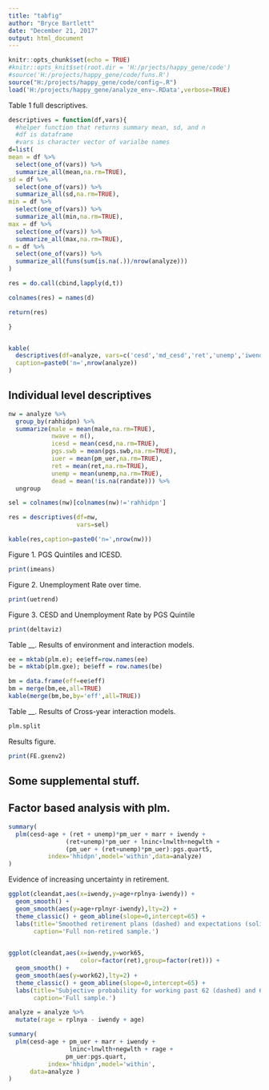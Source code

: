 ```yaml
---
title: "tabfig"
author: "Bryce Bartlett"
date: "December 21, 2017"
output: html_document
---
```


```r
knitr::opts_chunk$set(echo = TRUE)
#knitr::opts_knit$set(root.dir = 'H:/prjects/happy_gene/code')
#source('H:/projects/happy_gene/code/funs.R')
source("H:/projects/happy_gene/code/config~.R")
load('H:/projects/happy_gene/analyze_env~.RData',verbose=TRUE)

```

Table 1 full descriptives.

```r

descriptives = function(df,vars){
  #helper function that returns summary mean, sd, and n
  #df is dataframe
  #vars is character vector of varialbe names
d=list(  
mean = df %>% 
  select(one_of(vars)) %>%
  summarize_all(mean,na.rm=TRUE),
sd = df %>% 
  select(one_of(vars)) %>%
  summarize_all(sd,na.rm=TRUE),
min = df %>%
  select(one_of(vars)) %>%
  summarize_all(min,na.rm=TRUE),
max = df %>%
  select(one_of(vars)) %>%
  summarize_all(max,na.rm=TRUE),
n = df %>% 
  select(one_of(vars)) %>%
  summarize_all(funs(sum(is.na(.))/nrow(analyze)))
)

res = do.call(cbind,lapply(d,t))

colnames(res) = names(d)

return(res)

}


kable(
  descriptives(df=analyze, vars=c('cesd','md_cesd','ret','unemp','iwendy','age','pm_uer','md_uer','lnwlth','negwlth','lninc','male','marr','work65','rplnya','rplnyr')),
  caption=paste0('n=',nrow(analyze))
)

```

## Individual level descriptives


```r

nw = analyze %>%
  group_by(rahhidpn) %>% 
  summarize(male = mean(male,na.rm=TRUE),
            nwave = n(),
            icesd = mean(cesd,na.rm=TRUE),
            pgs.swb = mean(pgs.swb,na.rm=TRUE),
            iuer = mean(pm_uer,na.rm=TRUE),
            ret = mean(ret,na.rm=TRUE),
            unemp = mean(unemp,na.rm=TRUE),
            dead = mean(!is.na(randate))) %>%
  ungroup

sel = colnames(nw)[colnames(nw)!='rahhidpn']

res = descriptives(df=nw,
                   vars=sel)

kable(res,caption=paste0('n=',nrow(nw)))

```

Figure 1. PGS Quintiles and ICESD.

```r
print(imeans)
```



Figure 2. Unemployment Rate over time.

```r
print(uetrend)

```


Figure 3. CESD and Unemployment Rate by PGS Quintile

```r
print(deltaviz)

```


Table __. Results of environment and interaction models.

```r

ee = mktab(plm.e); ee$eff=row.names(ee)
be = mktab(plm.gxe); be$eff = row.names(be)

bm = data.frame(eff=ee$eff)
bm = merge(bm,ee,all=TRUE)
kable(merge(bm,be,by='eff',all=TRUE))

```



Table __. Results of Cross-year interaction models.

```r

plm.split

```


Results figure.

```r

print(FE.gxenv2)

```


## Some supplemental stuff.


## Factor based analysis with plm.

```r


summary(
  plm(cesd~age + (ret + unemp)*pm_uer + marr + iwendy +
                (ret+unemp)*pm_uer + lninc+lnwlth+negwlth +
                (pm_uer + (ret+unemp)*pm_uer):pgs.quart5,
           index='hhidpn',model='within',data=analyze)
)
```



Evidence of increasing uncertainty in retirement.

```r

ggplot(cleandat,aes(x=iwendy,y=age+rplnya-iwendy)) +
  geom_smooth() +
  geom_smooth(aes(y=age+rplnyr-iwendy),lty=2) +
  theme_classic() + geom_abline(slope=0,intercept=65) +
  labs(title='Smoothed retirement plans (dashed) and expectations (solid).',
       caption='Full non-retired sample.')
  

```

```r
ggplot(cleandat,aes(x=iwendy,y=work65,
                    color=factor(ret),group=factor(ret))) +
  geom_smooth() +
  geom_smooth(aes(y=work62),lty=2) +
  theme_classic() + geom_abline(slope=0,intercept=65) +
  labs(title='Subjective probability for working past 62 (dashed) and 65.',
       caption='Full sample.')
```

```r
analyze = analyze %>% 
  mutate(rage = rplnya - iwendy + age)

summary(
  plm(cesd~age + pm_uer + marr + iwendy + 
                 lninc+lnwlth+negwlth + rage + 
                pm_uer:pgs.quart,
           index='hhidpn',model='within',
      data=analyze )
)

```
